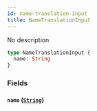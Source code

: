 ```yaml
---
id: name-translation-input
title: NameTranslationInput
---
```


No description

```graphql
type NameTranslationInput {
  name: String
}
```

### Fields

#### `name` ([`String`](../../../developer/api-reference/scalars/string))
